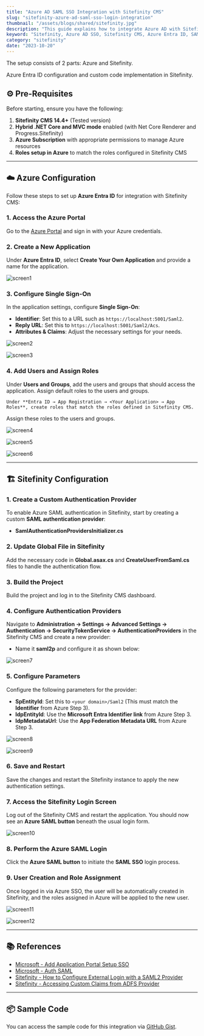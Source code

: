```yaml
---
title: "Azure AD SAML SSO Integration with Sitefinity CMS"
slug: "sitefinity-azure-ad-saml-sso-login-integration"
thumbnail: "/assets/blogs/shared/sitefinity.jpg"
description: "This guide explains how to integrate Azure AD with Sitefinity CMS using SAML SSO. This integration allows users to authenticate with Azure Entra ID and access Sitefinity CMS with roles automatically assigned based on Azure AD configurations."
keyword: "Sitefinity, Azure AD SSO, Sitefinity CMS, Azure Entra ID, SAML Integration, Sitefinity Authentication, SAML SSO, Azure SSO, Sitefinity Role Assignment, Single Sign-On Tutorial, Sitefinity Azure Integration"
category: "sitefinity"
date: "2023-10-20"
---
```


The setup consists of 2 parts: Azure and Sitefinity.

Azure Entra ID configuration and custom code implementation in Sitefinity.

## ⚙️ Pre-Requisites

Before starting, ensure you have the following:

1. **Sitefinity CMS 14.4+** (Tested version)
2. **Hybrid .NET Core and MVC mode** enabled (with Net Core Renderer and Progress.Sitefinity)
3. **Azure Subscription** with appropriate permissions to manage Azure resources
4. **Roles setup in Azure** to match the roles configured in Sitefinity CMS

---

## ☁️ Azure Configuration

Follow these steps to set up **Azure Entra ID** for integration with Sitefinity CMS:

### 1. Access the Azure Portal

Go to the [Azure Portal](https://portal.azure.com/) and sign in with your Azure credentials.

### 2. Create a New Application

Under **Azure Entra ID**, select **Create Your Own Application** and provide a name for the application.

![screen1](/assets/blogs/sitefinity-azure-ad-saml-sso-login-integration/screen1.png)

### 3. Configure Single Sign-On

In the application settings, configure **Single Sign-On**:

- **Identifier**: Set this to a URL such as `https://localhost:5001/Saml2`.
- **Reply URL**: Set this to `https://localhost:5001/Saml2/Acs`.
- **Attributes & Claims**: Adjust the necessary settings for your needs.

![screen2](/assets/blogs/sitefinity-azure-ad-saml-sso-login-integration/screen2.png)

![screen3](/assets/blogs/sitefinity-azure-ad-saml-sso-login-integration/screen3.png)

### 4. Add Users and Assign Roles

Under **Users and Groups**, add the users and groups that should access the application. Assign default roles to the users and groups.

`Under **Entra ID → App Registration → <Your Application> → App Roles**, create roles that match the roles defined in Sitefinity CMS.`

Assign these roles to the users and groups.

![screen4](/assets/blogs/sitefinity-azure-ad-saml-sso-login-integration/screen4.png)

![screen5](/assets/blogs/sitefinity-azure-ad-saml-sso-login-integration/screen5.png)

![screen6](/assets/blogs/sitefinity-azure-ad-saml-sso-login-integration/screen6.png)

---

## 🏗️ Sitefinity Configuration

### 1. Create a Custom Authentication Provider

To enable Azure SAML authentication in Sitefinity, start by creating a custom **SAML authentication provider**:

- **SamlAuthenticationProvidersInitializer.cs**

### 2. Update Global File in Sitefinity

Add the necessary code in **Global.asax.cs** and **CreateUserFromSaml.cs** files to handle the authentication flow.

### 3. Build the Project

Build the project and log in to the Sitefinity CMS dashboard.

### 4. Configure Authentication Providers

Navigate to **Administration → Settings → Advanced Settings → Authentication → SecurityTokenService → AuthenticationProviders** in the Sitefinity CMS and create a new provider:

- Name it **saml2p** and configure it as shown below:

![screen7](/assets/blogs/sitefinity-azure-ad-saml-sso-login-integration/screen7.png)

### 5. Configure Parameters

Configure the following parameters for the provider:

- **SpEntityId**: Set this to `<your domain>/Saml2` (This must match the **Identifier** from Azure Step 3).
- **IdpEntityId**: Use the **Microsoft Entra Identifier link** from Azure Step 3.
- **IdpMetadataUrl**: Use the **App Federation Metadata URL** from Azure Step 3.

![screen8](/assets/blogs/sitefinity-azure-ad-saml-sso-login-integration/screen8.png)

![screen9](/assets/blogs/sitefinity-azure-ad-saml-sso-login-integration/screen9.png)

### 6. Save and Restart

Save the changes and restart the Sitefinity instance to apply the new authentication settings.

### 7. Access the Sitefinity Login Screen

Log out of the Sitefinity CMS and restart the application. You should now see an **Azure SAML button** beneath the usual login form.

![screen10](/assets/blogs/sitefinity-azure-ad-saml-sso-login-integration/screen10.png)

### 8. Perform the Azure SAML Login

Click the **Azure SAML button** to initiate the **SAML SSO** login process.

### 9. User Creation and Role Assignment

Once logged in via Azure SSO, the user will be automatically created in Sitefinity, and the roles assigned in Azure will be applied to the new user.

![screen11](/assets/blogs/sitefinity-azure-ad-saml-sso-login-integration/screen11.png)

![screen12](/assets/blogs/sitefinity-azure-ad-saml-sso-login-integration/screen12.png)

---

## 📚 References

- [Microsoft - Add Application Portal Setup SSO](https://learn.microsoft.com/en-us/entra/identity/enterprise-apps/add-application-portal-setup-sso)
- [Microsoft - Auth SAML](https://learn.microsoft.com/en-us/entra/architecture/auth-saml)
- [Sitefinity - How to Configure External Login with a SAML2 Provider](https://community.progress.com/s/article/How-to-configure-external-STS-Login-using-SAML-token)
- [Sitefinity - Accessing Custom Claims from ADFS Provider](https://community.progress.com/s/article/accessing-custom-claims-from-adfs-provider)

---

## 📦 Sample Code

You can access the sample code for this integration via [GitHub Gist](https://gist.github.com/hawjeh/3658cc6a6c0e62df4872a54e367f31ed).